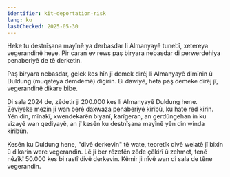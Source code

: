 ```yaml
---
identifier: kit-deportation-risk
lang: ku
lastChecked: 2025-05-30
---
```


Heke tu destnîşana mayînê ya derbasdar li Almanyayê tunebî, xetereya vegerandinê heye. Pir caran ev rewş paş biryara nebasdar di perwerdehiya penaberiyê de tê derketin.

<BlockBox identifier="decision">
  <Block identifier="decision" collection="flyers"/>
</BlockBox>

Paş biryara nebasdar, gelek kes hîn jî demek dirêj li Almanyayê dimînin û Duldung (muqateya demdemê) digirin. Bi dawiyê, heta paş demeke dirêj jî, vegerandinê dikare bibe.

<BlockBox identifier="prevent-deportation">
  <Block identifier="deportation-danger" />
</BlockBox>

Di sala 2024 de, zêdetir ji 200.000 kes li Almanyayê Duldung hene. Zeviyeke mezin ji wan berê daxwaza penaberiyê kiribû, ku hate red kirin. Yên din, mînakî, xwendekarên biyanî, karîgeran, an gerdûngehan in ku vizayê wan qediyayê, an jî kesên ku destnîşana mayînê yên din winda kiribûn.

Kesên ku Duldung hene, "divê derkevin" tê wate, teoretîk divê welatê jî bixin û dikarin were vegerandin. Lê ji ber rêzefên zêde çêkirî û zehmet, tenê nêzîkî 50.000 kes bi rastî divê derkevin. Kêmir ji nîvê wan di sala de têne vegerandin.

<BlockBox identifier="duldung">
  <Block identifier="duldung" collection="flyers" />
</BlockBox>
